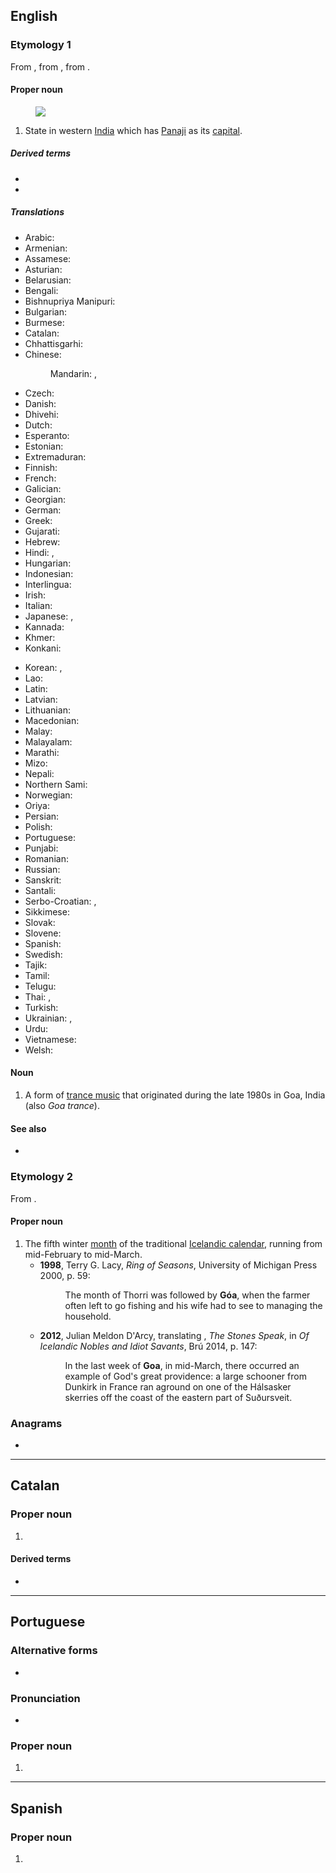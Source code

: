 {{also|Appendix:Variations of "goa"}}
==English==
{{wikipedia}}

===Etymology 1===
From {{der|en|pt|Goa}}, from {{der|en|kok|गोंय|tr=gõy}}, from {{der|en|sa|गोमन्त}}.

====Proper noun====
{{en-proper noun}}
[[Image:Goa in India (disputed hatched).svg|thumb|]]

# State in western [[India]] which has [[Panaji]] as its [[capital]].

=====Derived terms=====
* {{l|en|Goa powder}}
* {{l|en|Goan}}

=====Translations=====
{{trans-top|state in western India}}
* Arabic: {{t|ar|غْوَا|m}}
* Armenian: {{t|hy|Գոա}}
* Assamese: {{t|as|গোৱা|sc=Beng}}
* Asturian: {{t|ast|Goa|f}}
* Belarusian: {{t|be|Го́а|m}}
* Bengali: {{t|bn|গোয়া|sc=Beng}}
* Bishnupriya Manipuri: {{t|bpy|গৱা|sc=Beng}}
* Bulgarian: {{t|bg|Го́а|f}}
* Burmese: {{t|my|ဂိုအာ}}
* Catalan: {{t|ca|Goa}}
* Chhattisgarhi: {{t-needed|hne}}
* Chinese:
*: Mandarin: {{t|cmn|果阿邦|tr=Guǒ'ā-bāng|sc=Hani}}, {{t+|cmn|果阿|tr=Guǒ'ā|sc=Hani}}
* Czech: {{t|cs|Goa|f}}
* Danish: {{t|da|Goa}}
* Dhivehi: {{t|dv|ގޯވާ|sc=Thaa}}
* Dutch: {{t+|nl|Goa}}
* Esperanto: {{t|eo|Goao}}
* Estonian: {{t|et|Goa}}
* Extremaduran: {{t|ext|Goa}}
* Finnish: {{t|fi|Goa}}
* French: {{t+|fr|Goa}}
* Galician: {{t|gl|Goa}}
* Georgian: {{t|ka|გოა}}
* German: {{t+|de|Goa}}
* Greek: {{t+|el|Γκόα}}
* Gujarati: {{t|gu|ગોઆ}}
* Hebrew: {{t|he|גואה}}
* Hindi: {{t+|hi|गोआ}}, {{t|hi|गोवा|m}}
* Hungarian: {{t+|hu|Goa}}
* Indonesian: {{t|id|Goa}}
* Interlingua: {{t|ia|Goa}}
* Irish: {{t|ga|Goa|m}}
* Italian: {{t|it|Goa}}
* Japanese: {{t|ja|ゴア州|tr=Goa-shū}}, {{t|ja|ゴア|tr=Goa}}
* Kannada: {{t+|kn|ಗೋವ|sc=Knda}}
* Khmer: {{t-needed|km}}
* Konkani: {{t|kok|गोंय}}
{{trans-mid}}
* Korean: {{t|ko|^고아 주}}, {{t|ko|^고아}}
* Lao: {{t-needed|lo}}
* Latin: {{t|la|Goa}}
* Latvian: {{t|lv|Goa}}
* Lithuanian: {{t|lt|Goa}}
* Macedonian: {{t|mk|Гоа|f}}
* Malay: {{t|ms|Goa}}
* Malayalam: {{t|ml|ഗോവ|sc=Mlym}}
* Marathi: {{t|mr|गोवा|sc=Deva}}
* Mizo: {{t-needed|lus}}
* Nepali: {{t|ne|गोआ}}
* Northern Sami: {{t|se|Goa}}
* Norwegian: {{t|no|Goa}}
* Oriya: {{t+|or|ଗୋଆ}}
* Persian: {{t+|fa|گوا}}
* Polish: {{t+|pl|Goa}}
* Portuguese: {{t+|pt|Goa}}
* Punjabi: {{t|pa|ਗੋਵਾ}}
* Romanian: {{t|ro|Goa}}
* Russian: {{t+|ru|Го́а|m}}
* Sanskrit: {{t|sa|गोवा}}
* Santali: {{t-needed|sat}}
* Serbo-Croatian: {{t|sh|Гоа|sc=Cyrl}}, {{t|sh|Goa}}
* Sikkimese: {{t-needed|sip}}
* Slovak: {{t|sk|Goa|f}}
* Slovene: {{t-needed|sl}}
* Spanish: {{t+|es|Goa}}
* Swedish: {{t|sv|Goa}}
* Tajik: {{t|tg|Гуа|sc=Cyrl}}
* Tamil: {{t|ta|கோவா}}
* Telugu: {{t+|te|గోవా}}
* Thai: {{t|th|รัฐกัว|tr=rát gua}}, {{t|th|กัว|tr=gua}}
* Turkish: {{t|tr|Goa}}
* Ukrainian: {{t|uk|Го́а}}, {{t|uk|Ґо́а}}
* Urdu: {{t|ur|گوا|tr=govā}}
* Vietnamese: {{t|vi|Goa}}
* Welsh: {{t|cy|Goa}}
{{trans-bottom}}

====Noun====
{{en-noun|-}}

# {{lb|en|music}} A form of [[trance music]] that originated during the late 1980s in Goa, India (also ''Goa trance'').

====See also====
* {{list:states of India/en}}

===Etymology 2===
From {{etyl|is|en}} {{m|is|góa}}.

====Proper noun====
{{en-proper noun}}

# The fifth winter [[month]] of the traditional [[Icelandic calendar]], running from mid-February to mid-March.
#*'''1998''', Terry G. Lacy, ''Ring of Seasons'', University of Michigan Press 2000, p. 59:
#*:The month of Thorri was followed by '''Góa''', when the farmer often left to go fishing and his wife had to see to managing the household.
#*'''2012''', Julian Meldon D'Arcy, translating {{w|Þórbergur Þórðarson}}, ''The Stones Speak'', in ''Of Icelandic Nobles and Idiot Savants'', Brú 2014, p. 147:
#*:In the last week of '''Goa''', in mid-March, there occurred an example of God's great providence: a large schooner from Dunkirk in France ran aground on one of the Hálsasker skerries off the coast of the eastern part of Suðursveit.

===Anagrams===
* {{anagrams|en|a=ago|AGO|AOG|GAO|Gao|ago}}


----

==Catalan==
{{wp|lang=ca}}

===Proper noun===
{{ca-proper noun|f}}

# {{place|ca|state|c/India|t=Goa}}

====Derived terms====
* {{l|ca|goès}}

----

==Portuguese==

===Alternative forms===
* {{l|pt|Gôa}} {{qualifier|obsolete}}

===Pronunciation===
* {{a|Portugal|Brazil}} {{IPA|pt|/ˈɡo.ɐ/}}

===Proper noun===
{{pt-proper noun|f}}

# {{place|pt|state|c/India|t1=Goa}}

----

==Spanish==
{{wikipedia|lang=es}}

===Proper noun===
{{es-proper noun}}

# {{place|es|state|in western|c/India|t1=Goa}}